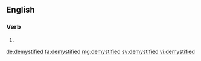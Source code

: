 ==English==

===Verb===
{{head|en}}

# {{en-past of|demystify}}

[[de:demystified]]
[[fa:demystified]]
[[mg:demystified]]
[[sv:demystified]]
[[vi:demystified]]